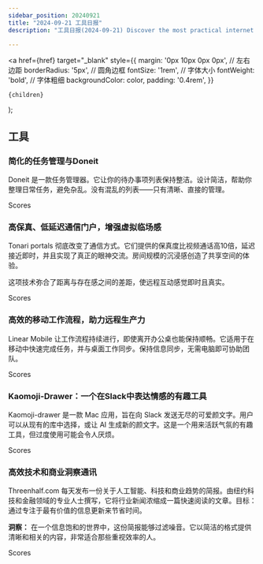 ```yaml
---
sidebar_position: 20240921
title: "2024-09-21 工具日报"
description: "工具日报(2024-09-21) Discover the most practical internet software, AI tools, and products of 2024 through the Tools Daily!"

---
```



  <a
    href={href}
    target="_blank"
    style={{
      margin: '0px 10px 0px 0px', // 左右边距
      borderRadius: '5px', // 圆角边框
      fontSize: '1rem', // 字体大小
      fontWeight: 'bold', // 字体粗细
      backgroundColor: color,
      padding: '0.4rem',
    }}
  >
    {children}
  </a>
);


## 工具

### 简化的任务管理与Doneit

Doneit 是一款任务管理器。它让你的待办事项列表保持整洁。设计简洁，帮助你整理日常任务，避免杂乱。没有混乱的列表——只有清晰、直接的管理。

<Link href="/news/2024/09/21/Simplified-Task-Management-with-Doneit" color="#B0C4DE">Scores</Link>

### 高保真、低延迟通信门户，增强虚拟临场感

Tonari portals 彻底改变了通信方式。它们提供的保真度比视频通话高10倍，延迟接近即时，并且实现了真正的眼神交流。房间规模的沉浸感创造了共享空间的体验。

这项技术弥合了距离与存在感之间的差距，使远程互动感觉即时且真实。

<Link href="/news/2024/09/21/HighFidelity-LowLatency-Communication-Portals-for-Enhanced-V" color="#B0C4DE">Scores</Link>

### 高效的移动工作流程，助力远程生产力

Linear Mobile 让工作流程持续进行，即使离开办公桌也能保持顺畅。它适用于在移动中快速完成任务，并与桌面工作同步。保持信息同步，无需电脑即可协助团队。

<Link href="/news/2024/09/21/Efficient-Mobile-Workflows-for-Remote-Productivity" color="#B0C4DE">Scores</Link>

### Kaomoji-Drawer：一个在Slack中表达情感的有趣工具

Kaomoji-drawer 是一款 Mac 应用，旨在向 Slack 发送无尽的可爱颜文字。用户可以从现有的库中选择，或让 AI 生成新的颜文字。这是一个用来活跃气氛的有趣工具，但过度使用可能会令人厌烦。

<Link href="/news/2024/09/21/KaomojiDrawer-A-Fun-Tool-for-Expressing-Emotions-in-Slack" color="#B0C4DE">Scores</Link>

### 高效技术和商业洞察通讯

Threenhalf.com 每天发布一份关于人工智能、科技和商业趋势的简报。由纽约科技和金融领域的专业人士撰写，它将行业新闻浓缩成一篇快速阅读的文章。目标：通过专注于最有价值的信息更新来节省时间。

**洞察：**
在一个信息饱和的世界中，这份简报能够过滤噪音。它以简洁的格式提供清晰和相关的内容，非常适合那些重视效率的人。

<Link href="/news/2024/09/21/Efficient-Tech-and-Business-Insights-Newsletter" color="#B0C4DE">Scores</Link>

